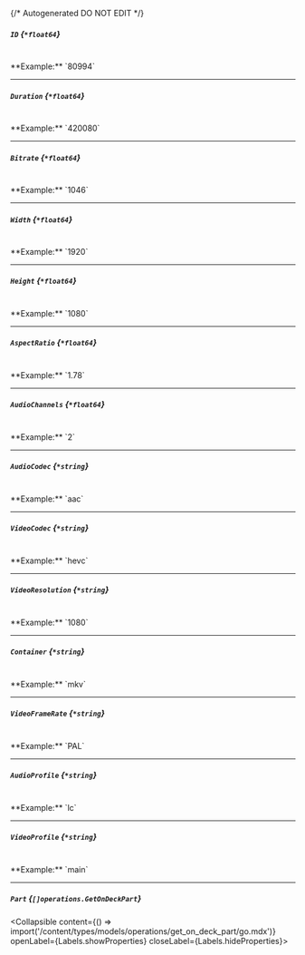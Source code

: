 {/* Autogenerated DO NOT EDIT  */}

##### `ID` *{`*float64`}*
<br/>
**Example:** `80994`

---
##### `Duration` *{`*float64`}*
<br/>
**Example:** `420080`

---
##### `Bitrate` *{`*float64`}*
<br/>
**Example:** `1046`

---
##### `Width` *{`*float64`}*
<br/>
**Example:** `1920`

---
##### `Height` *{`*float64`}*
<br/>
**Example:** `1080`

---
##### `AspectRatio` *{`*float64`}*
<br/>
**Example:** `1.78`

---
##### `AudioChannels` *{`*float64`}*
<br/>
**Example:** `2`

---
##### `AudioCodec` *{`*string`}*
<br/>
**Example:** `aac`

---
##### `VideoCodec` *{`*string`}*
<br/>
**Example:** `hevc`

---
##### `VideoResolution` *{`*string`}*
<br/>
**Example:** `1080`

---
##### `Container` *{`*string`}*
<br/>
**Example:** `mkv`

---
##### `VideoFrameRate` *{`*string`}*
<br/>
**Example:** `PAL`

---
##### `AudioProfile` *{`*string`}*
<br/>
**Example:** `lc`

---
##### `VideoProfile` *{`*string`}*
<br/>
**Example:** `main`

---
##### `Part` *{`[]operations.GetOnDeckPart`}*
<Collapsible content={() => import('/content/types/models/operations/get_on_deck_part/go.mdx')} openLabel={Labels.showProperties} closeLabel={Labels.hideProperties}>
</Collapsible>


